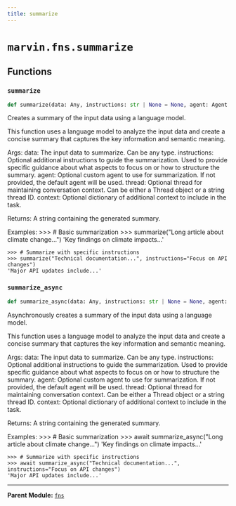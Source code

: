 ```yaml
---
title: summarize
---
```


# `marvin.fns.summarize`

## Functions

### `summarize`
```python
def summarize(data: Any, instructions: str | None = None, agent: Agent | None = None, thread: Thread | str | None = None, context: dict[str, Any] | None = None) -> str
```
Creates a summary of the input data using a language model.

This function uses a language model to analyze the input data and create a
concise summary that captures the key information and semantic meaning.

Args:
    data: The input data to summarize. Can be any type.
    instructions: Optional additional instructions to guide the summarization.
        Used to provide specific guidance about what aspects to focus on or
        how to structure the summary.
    agent: Optional custom agent to use for summarization. If not provided,
        the default agent will be used.
    thread: Optional thread for maintaining conversation context. Can be
        either a Thread object or a string thread ID.
    context: Optional dictionary of additional context to include in the task.

Returns:
    A string containing the generated summary.

Examples:
    >>> # Basic summarization
    >>> summarize("Long article about climate change...")
    'Key findings on climate impacts...'

    >>> # Summarize with specific instructions
    >>> summarize("Technical documentation...", instructions="Focus on API changes")
    'Major API updates include...'

### `summarize_async`
```python
def summarize_async(data: Any, instructions: str | None = None, agent: Agent | None = None, thread: Thread | str | None = None, context: dict[str, Any] | None = None) -> str
```
Asynchronously creates a summary of the input data using a language model.

This function uses a language model to analyze the input data and create a
concise summary that captures the key information and semantic meaning.

Args:
    data: The input data to summarize. Can be any type.
    instructions: Optional additional instructions to guide the summarization.
        Used to provide specific guidance about what aspects to focus on or
        how to structure the summary.
    agent: Optional custom agent to use for summarization. If not provided,
        the default agent will be used.
    thread: Optional thread for maintaining conversation context. Can be
        either a Thread object or a string thread ID.
    context: Optional dictionary of additional context to include in the task.

Returns:
    A string containing the generated summary.

Examples:
    >>> # Basic summarization
    >>> await summarize_async("Long article about climate change...")
    'Key findings on climate impacts...'

    >>> # Summarize with specific instructions
    >>> await summarize_async("Technical documentation...", instructions="Focus on API changes")
    'Major API updates include...'

---

**Parent Module:** [`fns`](marvin-fns)
